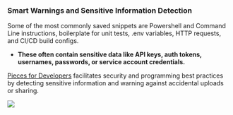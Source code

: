### Smart Warnings and Sensitive Information Detection
Some of the most commonly saved snippets are Powershell and Command Line instructions, boilerplate for unit tests, .env variables, HTTP requests, and CI/CD build configs.
- **These often contain sensitive data like API keys, auth tokens, usernames, passwords, or service account credentials.**

<a href="{{ links.website.home }}">Pieces for Developers</a> facilitates security and programming best practices by detecting sensitive information and warning against accidental uploads or sharing.

![](https://storage.googleapis.com/pieces_static_resources/pfd_wiki/SENSITIVE.gif)
